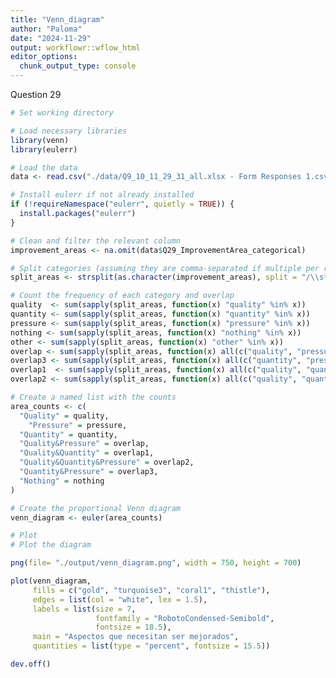 ```yaml
---
title: "Venn_diagram"
author: "Paloma"
date: "2024-11-29"
output: workflowr::wflow_html
editor_options:
  chunk_output_type: console
---
```

Question 29

```r

# Set working directory
```


```r
# Load necessary libraries
library(venn)
library(eulerr)

# Load the data
data <- read.csv("./data/Q9_10_11_29_31_all.xlsx - Form Responses 1.csv")

# Install eulerr if not already installed
if (!requireNamespace("eulerr", quietly = TRUE)) {
  install.packages("eulerr")
}

# Clean and filter the relevant column
improvement_areas <- na.omit(data$Q29_ImprovementArea_categorical)

# Split categories (assuming they are comma-separated if multiple per response)
split_areas <- strsplit(as.character(improvement_areas), split = "/\\s*")

# Count the frequency of each category and overlap
quality  <- sum(sapply(split_areas, function(x) "quality" %in% x))
quantity <- sum(sapply(split_areas, function(x) "quantity" %in% x))
pressure <- sum(sapply(split_areas, function(x) "pressure" %in% x))
nothing <- sum(sapply(split_areas, function(x) "nothing" %in% x))
other <- sum(sapply(split_areas, function(x) "other" %in% x))
overlap <- sum(sapply(split_areas, function(x) all(c("quality", "pressure") %in% x)))
overlap3 <- sum(sapply(split_areas, function(x) all(c("quantity", "pressure") %in% x)))
overlap1  <- sum(sapply(split_areas, function(x) all(c("quality", "quantity") %in% x)))
overlap2 <- sum(sapply(split_areas, function(x) all(c("quality", "quantity", "pressure") %in% x)))

# Create a named list with the counts
area_counts <- c(
  "Quality" = quality,
    "Pressure" = pressure,
  "Quantity" = quantity,
  "Quality&Pressure" = overlap,
  "Quality&Quantity" = overlap1,
  "Quality&Quantity&Pressure" = overlap2,
  "Quantity&Pressure" = overlap3,
  "Nothing" = nothing
)

# Create the proportional Venn diagram
venn_diagram <- euler(area_counts)

```

```r

# Plot
# Plot the diagram

png(file= "./output/venn_diagram.png", width = 750, height = 700)

plot(venn_diagram, 
     fills = c("gold", "turquoise3", "coral1", "thistle"), 
     edges = list(col = "white", lex = 1.5),
     labels = list(size = 7, 
                   fontfamily = "RobotoCondensed-Semibold", 
                   fontsize = 18.5), 
     main = "Aspectos que necesitan ser mejorados",
     quantities = list(type = "percent", fontsize = 15.5))

dev.off()
```






